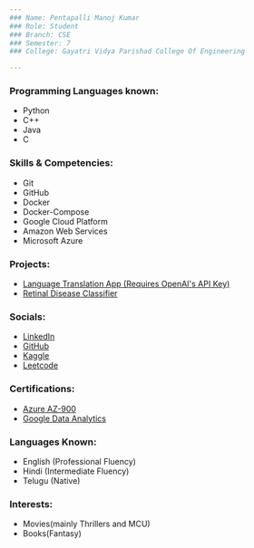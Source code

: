 ```yaml
---
### Name: Pentapalli Manoj Kumar  
### Role: Student  
### Branch: CSE  
### Semester: 7  
### College: Gayatri Vidya Parishad College Of Engineering  

---
```


### Programming Languages known:
- Python
- C++
- Java
- C

### Skills & Competencies:
- Git
- GitHub
- Docker
- Docker-Compose
- Google Cloud Platform
- Amazon Web Services
- Microsoft Azure

### Projects:
- [Language Translation App (Requires OpenAI's API Key)](https://github.com/Aditya8402/Multiple_Language_Translation_Geekl)
- [Retinal Disease Classifier](https://dev-ikshana-dw5whmz2hq-ue.a.run.app/)

### Socials:
- [LinkedIn](www.linkedin.com/in/mkpentapalli)
- [GitHub](https://github.com/Eaglesight02)
- [Kaggle](https://www.kaggle.com/manojkumarpentapalli/Home)
- [Leetcode](https://leetcode.com/Eaglesight02/)

### Certifications:
- [Azure AZ-900](https://www.credly.com/badges/188ee9e2-b70b-4b5f-acf6-96a36b16f6e4/public_url)
- [Google Data Analytics](https://www.credly.com/badges/34ad537a-570c-4100-a9c6-4e9cdbee1eb9/public_url)

### Languages Known:
- English (Professional Fluency)
- Hindi (Intermediate Fluency)
- Telugu (Native)

### Interests:
- Movies(mainly Thrillers and MCU)
- Books(Fantasy)
